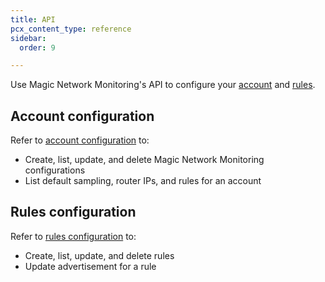 ```yaml
---
title: API
pcx_content_type: reference
sidebar:
  order: 9

---
```


Use Magic Network Monitoring's API to configure your [account](/api/operations/magic-network-monitoring-configuration-list-account-configuration) and [rules](/api/operations/magic-network-monitoring-rules-list-rules).

## Account configuration

Refer to [account configuration](/api/operations/magic-network-monitoring-configuration-list-account-configuration) to:

* Create, list, update, and delete Magic Network Monitoring configurations
* List default sampling, router IPs, and rules for an account

## Rules configuration

Refer to [rules configuration](/api/operations/magic-network-monitoring-rules-list-rules) to:

* Create, list, update, and delete rules
* Update advertisement for a rule
